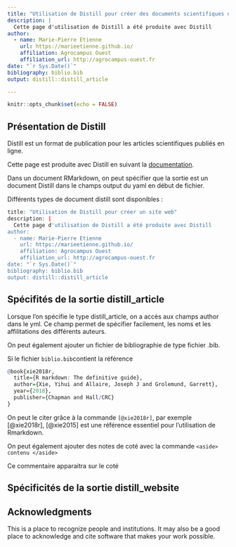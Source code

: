 ```yaml
---
title: "Utilisation de Distill pour créer des documents scientifiques destinés au web"
description: |
  Cette page d'utilisation de Distill a été produite avec Distill
author:
  - name: Marie-Pierre Etienne 
    url: https://marieetienne.github.io/
    affiliation: Agrocampus Ouest
    affiliation_url: http://agrocampus-ouest.fr
date: "`r Sys.Date()`"
bibliography: biblio.bib
output: distill::distill_article

---
```


```r
knitr::opts_chunk$set(echo = FALSE)
```


## Présentation de Distill

Distill est un format de publication pour les articles scientifiques publiés en ligne.  

Cette page est produite avec Distill en suivant la [documentation](https://rstudio.github.io/distill).


Dans un document RMarkdown, on peut spécifier que la sortie est un document Distill dans le champs output du yaml en début de fichier.

Différents types de document distill sont disponibles :

```r
title: "Utilisation de Distill pour créer un site web"
description: |
  Cette page d'utilisation de Distill a été produite avec Distill
author:
  - name: Marie-Pierre Etienne 
    url: https://marieetienne.github.io/
    affiliation: Agrocampus Ouest
    affiliation_url: http://agrocampus-ouest.fr
date: "`r Sys.Date()`"
bibliography: biblio.bib
output: distill::distill_article
```


## Spécifités de la sortie distill_article

Lorsque l'on spécifie le type distill_article, on a accès aux champs author dans le yml.
Ce champ permet de spécifier facilement, les noms et les affilitations des différents auteurs.


On peut également ajouter un fichier de bibliographie de type fichier .bib.  

Si le fichier `biblio.bib`contient la référence 

```r
@book{xie2018r,
  title={R markdown: The definitive guide},
  author={Xie, Yihui and Allaire, Joseph J and Grolemund, Garrett},
  year={2018},
  publisher={Chapman and Hall/CRC}
}

```

On peut le citer grâce à la commande  `[@xie2018r]`, par exemple [@xie2018r], [@xie2015] est une référence essentiel pour l'utilisation de Rmarkdown.


On peut également ajouter des notes de coté  avec la commande `<aside> contenu </aside>`

<aside>
Ce commentaire apparaitra sur le coté 
</aside>



## Spécificités de la sortie distill_website




## Acknowledgments {.appendix}

This is a place to recognize people and institutions. It may also be a good place
to acknowledge and cite software that makes your work possible.